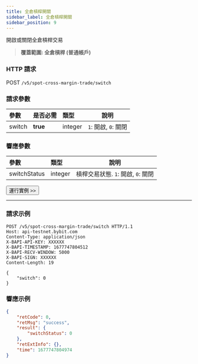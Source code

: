 ```yaml
---
title: 全倉槓桿開關
sidebar_label: 全倉槓桿開關
sidebar_position: 9
---
```

開啟或關閉全倉槓桿交易
> **覆蓋範圍: 全倉槓桿 (普通帳戶)**

### HTTP 請求
POST `/v5/spot-cross-margin-trade/switch`

### 請求參數
| 參數 |是否必需| 類型 | 說明|
|:----- |:-------|:-----|------ |
|switch |**true** |integer |`1`: 開啟, `0`: 關閉 |

### 響應參數
| 參數 | 類型 | 說明|
|:----- |:-----|----- |
|switchStatus |integer |槓桿交易狀態. `1`: 開啟, `0`: 關閉|

<a href="/api-explorer/v5/spot-margin-normal/switch-mode"><Button>運行實例 >></Button></a>

---

### 請求示例

```http
POST /v5/spot-cross-margin-trade/switch HTTP/1.1
Host: api-testnet.bybit.com
Content-Type: application/json
X-BAPI-API-KEY: XXXXXX
X-BAPI-TIMESTAMP: 1677747804512
X-BAPI-RECV-WINDOW: 5000
X-BAPI-SIGN: XXXXXX
Content-Length: 19

{
    "switch": 0
}
```

### 響應示例

```json
{
    "retCode": 0,
    "retMsg": "success",
    "result": {
        "switchStatus": 0
    },
    "retExtInfo": {},
    "time": 1677747804974
}
```

